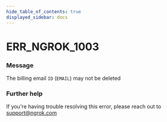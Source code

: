 ```yaml
---
hide_table_of_contents: true
displayed_sidebar: docs
---
```



# ERR_NGROK_1003

### Message

The billing email `ID` (`EMAIL`) may not be deleted

### Further help

If you're having trouble resolving this error, please reach out to [support@ngrok.com](mailto:support@ngrok.com?subject=Help%20with%20ERR_NGROK_1003)

<ErrorDetails error="err_ngrok_1003" />
